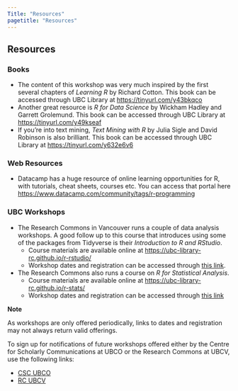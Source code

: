 ---
Title: "Resources"
pagetitle: "Resources"
---
## Resources

### Books

* The content of this workshop was very much inspired by the first several chapters of *Learning R* by Richard Cotton. This book can be accessed through UBC Library at [https://tinyurl.com/y43bkqco](https://tinyurl.com/y43bkqco)
* Another great resource is *R for Data Science* by Wickham Hadley and Garrett Grolemund. This book can be accessed through UBC Library at [https://tinyurl.com/y49kseaf](https://tinyurl.com/y49kseaf)
* If you're into text mining, *Text Mining with R* by Julia Sigle and David Robinson is also brilliant. This book can be accessed through UBC Library at [https://tinyurl.com/y632e6v6](https://tinyurl.com/y632e6v6)

### Web Resources

* Datacamp has a huge resource of online learning opportunities for R, with tutorials, cheat sheets, courses etc. You can access that portal here [https://www.datacamp.com/community/tags/r-programming](https://www.datacamp.com/community/tags/r-programming)

### UBC Workshops

* The Research Commons in Vancouver runs a couple of data analysis workshops. A good follow up to this course that introduces using some of the packages from Tidyverse is their *Introduction to R and RStudio*.
  * Course materials are available online at [https://ubc-library-rc.github.io/r-rstudio/](https://ubc-library-rc.github.io/r-rstudio/)
  * Workshop dates and registration can be accessed through [this link](https://libcal.library.ubc.ca/calendar/?t=g&q=Introduction%20to%20R%20and%20RStudio&cid=-1&cal=-1&inc=0).
* The Research Commons also runs a course on *R for Statistical Analysis*.
  * Course materials are available online at [https://ubc-library-rc.github.io/r-stats/](https://ubc-library-rc.github.io/r-stats/)
  * Workshop dates and registration can be accessed through [this link](https://libcal.library.ubc.ca/calendar/?t=g&q=R%20for%20Statistical%20Analysis&cid=-1&cal=-1&inc=0)
  
<div class="note">
**Note**

As workshops are only offered periodically, links to dates and registration may not always return valid offerings.

To sign up for notifications of future workshops offered either by the Centre for Scholarly Communications at UBCO or the Research Commons at UBCV, use the following links:

* [CSC UBCO](https://ubc.ca1.qualtrics.com/jfe/form/SV_9EnHKAWtc7djMP3)
* [RC UBCV](https://ubc.us5.list-manage.com/subscribe?u=e1971ea25e9795a7f96774ae7&id=c4c6a1013e)
</div>